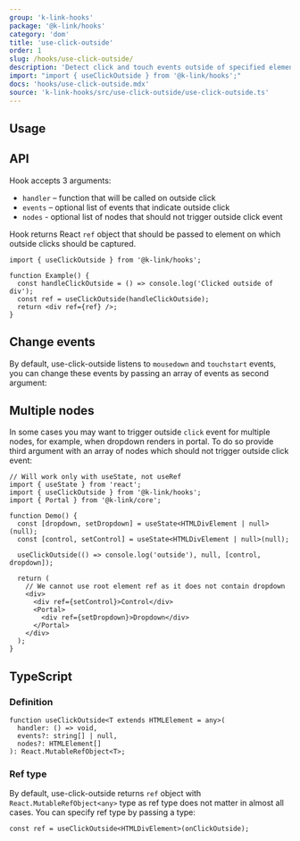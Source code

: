 ```yaml
---
group: 'k-link-hooks'
package: '@k-link/hooks'
category: 'dom'
title: 'use-click-outside'
order: 1
slug: /hooks/use-click-outside/
description: 'Detect click and touch events outside of specified element'
import: "import { useClickOutside } from '@k-link/hooks';"
docs: 'hooks/use-click-outside.mdx'
source: 'k-link-hooks/src/use-click-outside/use-click-outside.ts'
---
```



## Usage

<Demo data={HooksDemos.useClickOutsideUsage} />

## API

Hook accepts 3 arguments:

- `handler` – function that will be called on outside click
- `events` – optional list of events that indicate outside click
- `nodes` - optional list of nodes that should not trigger outside click event

Hook returns React `ref` object that should be passed to element on which outside clicks should be captured.

```tsx
import { useClickOutside } from '@k-link/hooks';

function Example() {
  const handleClickOutside = () => console.log('Clicked outside of div');
  const ref = useClickOutside(handleClickOutside);
  return <div ref={ref} />;
}
```

## Change events

By default, use-click-outside listens to `mousedown` and `touchstart` events,
you can change these events by passing an array of events as second argument:

<Demo data={HooksDemos.useClickOutsideEvents} />

## Multiple nodes

In some cases you may want to trigger outside `click` event for multiple nodes, for example, when dropdown renders in portal.
To do so provide third argument with an array of nodes which should not trigger outside click event:

```tsx
// Will work only with useState, not useRef
import { useState } from 'react';
import { useClickOutside } from '@k-link/hooks';
import { Portal } from '@k-link/core';

function Demo() {
  const [dropdown, setDropdown] = useState<HTMLDivElement | null>(null);
  const [control, setControl] = useState<HTMLDivElement | null>(null);

  useClickOutside(() => console.log('outside'), null, [control, dropdown]);

  return (
    // We cannot use root element ref as it does not contain dropdown
    <div>
      <div ref={setControl}>Control</div>
      <Portal>
        <div ref={setDropdown}>Dropdown</div>
      </Portal>
    </div>
  );
}
```

## TypeScript

### Definition

```tsx
function useClickOutside<T extends HTMLElement = any>(
  handler: () => void,
  events?: string[] | null,
  nodes?: HTMLElement[]
): React.MutableRefObject<T>;
```

### Ref type

By default, use-click-outside returns `ref` object with `React.MutableRefObject<any>` type
as ref type does not matter in almost all cases. You can specify ref type by passing a type:

```tsx
const ref = useClickOutside<HTMLDivElement>(onClickOutside);
```
